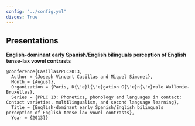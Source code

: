 ```yaml
---
config: "../config.yml"
disqus: True
---
```


## Presentations

__English-dominant early Spanish/English bilinguals perception of English tense-lax vowel contrasts__ 

    @conference{CasillasPPLC2013,
      Author = {Joseph Vincent Casillas and Miquel Simonet},
      Month = {August},
      Organization = {Paris, D{\'e}l{\'e}gation G{\'e}n{\'e}rale Wallonie-Bruxelles},
      Series = {PPLC 13: Phonetics, phonology and languages in contact: Contact varieties, multilingualism, and second language learning},
      Title = {English-dominant early Spanish/English bilinguals perception of English tense-lax vowel contrasts},
      Year = {2013}}
